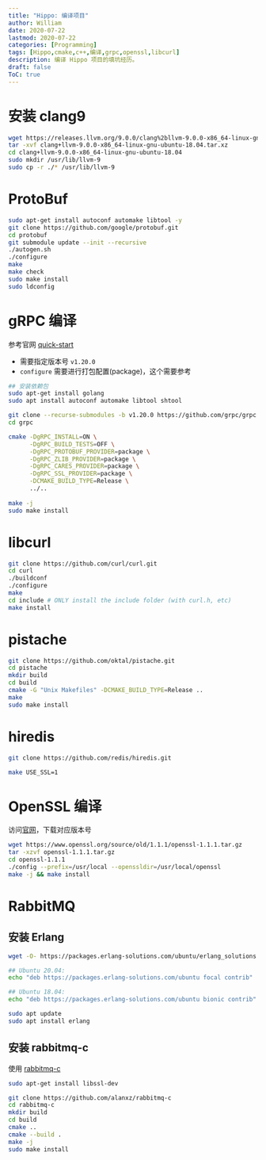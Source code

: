 ```yaml
---
title: "Hippo: 编译项目"
author: William
date: 2020-07-22
lastmod: 2020-07-22
categories: [Programming]
tags: [Hippo,cmake,c++,编译,grpc,openssl,libcurl]
description: 编译 Hippo 项目的填坑经历。
draft: false
ToC: true
---
```




# 安装 clang9



```bash
wget https://releases.llvm.org/9.0.0/clang%2bllvm-9.0.0-x86_64-linux-gnu-ubuntu-18.04.tar.xz
tar -xvf clang+llvm-9.0.0-x86_64-linux-gnu-ubuntu-18.04.tar.xz
cd clang+llvm-9.0.0-x86_64-linux-gnu-ubuntu-18.04
sudo mkdir /usr/lib/llvm-9
sudo cp -r ./* /usr/lib/llvm-9
```

# ProtoBuf

```bash
sudo apt-get install autoconf automake libtool -y
git clone https://github.com/google/protobuf.git
cd protobuf
git submodule update --init --recursive
./autogen.sh
./configure
make
make check
sudo make install
sudo ldconfig
```





# gRPC 编译

参考官网 [quick-start](https://grpc.io/docs/languages/cpp/quickstart/)

- 需要指定版本号 `v1.20.0`
- `configure` 需要进行打包配置(package)，这个需要参考



```bash
## 安装依赖包
sudo apt-get install golang
sudo apt install autoconf automake libtool shtool 

git clone --recurse-submodules -b v1.20.0 https://github.com/grpc/grpc
cd grpc

cmake -DgRPC_INSTALL=ON \
	  -DgRPC_BUILD_TESTS=OFF \
	  -DgRPC_PROTOBUF_PROVIDER=package \
	  -DgRPC_ZLIB_PROVIDER=package \
	  -DgRPC_CARES_PROVIDER=package \
	  -DgRPC_SSL_PROVIDER=package \
	  -DCMAKE_BUILD_TYPE=Release \
	  ../..
	  
make -j
sudo make install
```

# libcurl

```bash
git clone https://github.com/curl/curl.git
cd curl
./buildconf
./configure
make
cd include # ONLY install the include folder (with curl.h, etc)
make install
```

# pistache

```bash
git clone https://github.com/oktal/pistache.git
cd pistache
mkdir build
cd build
cmake -G "Unix Makefiles" -DCMAKE_BUILD_TYPE=Release ..
make
sudo make install
```

# hiredis

```bash
git clone https://github.com/redis/hiredis.git

make USE_SSL=1
```



# OpenSSL 编译

访问[官网](https://www.openssl.org/source/old/)，下载对应版本号

```bash
wget https://www.openssl.org/source/old/1.1.1/openssl-1.1.1.tar.gz
tar -xzvf openssl-1.1.1.tar.gz
cd openssl-1.1.1
./config --prefix=/usr/local --openssldir=/usr/local/openssl
make -j && make install
```

# RabbitMQ

## 安装 Erlang

```bash
wget -O- https://packages.erlang-solutions.com/ubuntu/erlang_solutions.asc | sudo apt-key add -

## Ubuntu 20.04:
echo "deb https://packages.erlang-solutions.com/ubuntu focal contrib" | sudo tee /etc/apt/sources.list.d/rabbitmq.list

## Ubuntu 18.04:
echo "deb https://packages.erlang-solutions.com/ubuntu bionic contrib" | sudo tee /etc/apt/sources.list.d/rabbitmq.list

sudo apt update
sudo apt install erlang
```



## 安装 rabbitmq-c

使用 [rabbitmq-c](https://github.com/alanxz/rabbitmq-c)

```bash
sudo apt-get install libssl-dev

git clone https://github.com/alanxz/rabbitmq-c  
cd rabbitmq-c
mkdir build
cd build
cmake ..
cmake --build .
make -j
sudo make install
```

